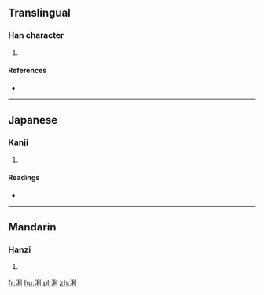 ==Translingual==

===Han character===
{{Han char|rn=85|rad=水|as=07|sn=10|four=3210<sub>0</sub>|canj=水竹木弓 (EHDN)}}

# {{defn|Han|sort=水07}}

====References====
* {{Han ref|kx=0625.020|dkj=17489|dj=1023.020|hdz=31626.030|uh=6D70|ud=28016|bh=D259|bd=53849}}

----

==Japanese==

===Kanji===
{{ja-kanji|grade=|rs=水07}}

# {{defn|lang=ja|sort=水07}}

====Readings====
* {{ja-readings|on=[[れん]] (ren), [[り]] (ri), [[れい]] (rei), [[らい]] (rai)|kun=}}

----

==Mandarin==

===Hanzi===
{{cmn-hanzi|pin=[[liàn]] ([[lian4]])|wg=lien<sup>4</sup>}}

# {{defn|lang=cmn|sort=水07}}

[[fr:浰]]
[[hu:浰]]
[[pl:浰]]
[[zh:浰]]